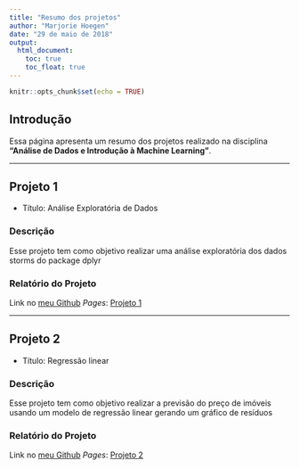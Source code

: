 ---
title: "Resumo dos projetos"
author: "Marjorie Hoegen"
date: "29 de maio de 2018"
output: 
  html_document:
    toc: true
    toc_float: true
---

```{r setup, include=FALSE}
knitr::opts_chunk$set(echo = TRUE)
```

## Introdução

Essa página apresenta um resumo dos projetos realizado na disciplina **"Análise de Dados e Introdução à Machine Learning"**.

***

## Projeto 1

* Título: Análise Exploratória de Dados

### Descrição
Esse projeto tem como objetivo realizar uma análise exploratória dos dados storms do package dplyr

### Relatório do Projeto

Link no [meu Github](<https://github.com/marjoriehoegen/projeto1_eda>) *Pages*: [Projeto 1](projetos/projeto1.html)

***

## Projeto 2

* Título: Regressão linear

### Descrição
Esse projeto tem como objetivo realizar a previsão do preço de imóveis usando um modelo de regressão linear gerando um gráfico de resíduos

### Relatório do Projeto

Link no [meu Github](<>) *Pages*: [Projeto 2](projetos/projeto1.html)